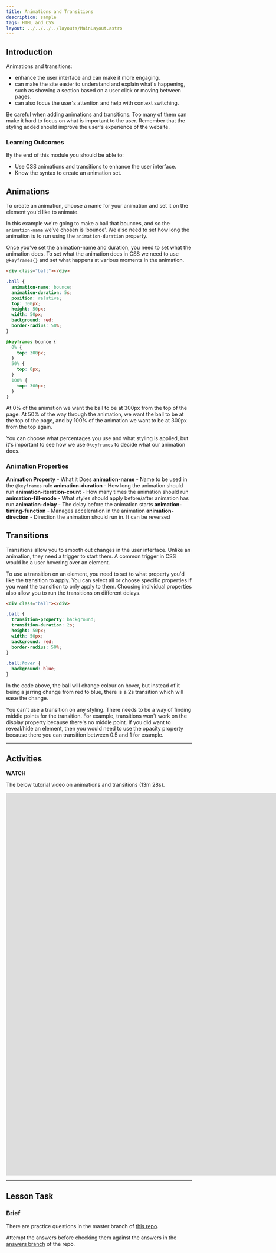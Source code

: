 ```yaml
---
title: Animations and Transitions
description: sample
tags: HTML and CSS
layout: ../../../../layouts/MainLayout.astro
---
```


## Introduction

Animations and transitions:

- enhance the user interface and can make it more engaging.
- can make the site easier to understand and explain what's happening, such as showing a section based on a user click or moving between pages.
- can also focus the user's attention and help with context switching.

Be careful when adding animations and transitions. Too many of them can make it hard to focus on what is important to the user. Remember that the styling added should improve the user's experience of the website.

### Learning Outcomes

By the end of this module you should be able to:

- Use CSS animations and transitions to enhance the user interface.
- Know the syntax to create an animation set.

## Animations

To create an animation, choose a name for your animation and set it on the element you'd like to animate.

In this example we're going to make a ball that bounces, and so the `animation-name` we’ve chosen is ‘bounce’. We also need to set how long the animation is to run using the `animation-duration` property.

Once you’ve set the animation-name and duration, you need to set what the animation does. To set what the animation does in CSS we need to use `@keyframes{}` and set what happens at various moments in the animation.

```html
<div class="ball"></div>
```

```css
.ball {
  animation-name: bounce;
  animation-duration: 5s;
  position: relative;
  top: 300px;
  height: 50px;
  width: 50px;
  background: red;
  border-radius: 50%;
}

@keyframes bounce {
  0% {
    top: 300px;
  }
  50% {
    top: 0px;
  }
  100% {
    top: 300px;
  }
}
```

At 0% of the animation we want the ball to be at 300px from the top of the page. At 50% of the way through the animation, we want the ball to be at the top of the page, and by 100% of the animation we want to be at 300px from the top again.

You can choose what percentages you use and what styling is applied, but it's important to see how we use `@keyframes` to decide what our animation does.

### Animation Properties

**Animation Property** - What it Does
**animation-name** - Name to be used in the `@keyframes` rule
**animation-duration** - How long the animation should run
**animation-iteration-count** - How many times the animation should run
**animation-fill-mode** - What styles should apply before/after animation has run
**animation-delay** - The delay before the animation starts
**animation-timing-function** - Manages acceleration in the animation
**animation-direction** - Direction the animation should run in. It can be reversed

## Transitions

Transitions allow you to smooth out changes in the user interface. Unlike an animation, they need a trigger to start them. A common trigger in CSS would be a user hovering over an element.

To use a transition on an element, you need to set to what property you'd like the transition to apply. You can select all or choose specific properties if you want the transition to only apply to them. Choosing individual properties also allow you to run the transitions on different delays.

```html
<div class="ball"></div>
```

```css
.ball {
  transition-property: background;
  transition-duration: 2s;
  height: 50px;
  width: 50px;
  background: red;
  border-radius: 50%;
}

.ball:hover {
  background: blue;
}
```

In the code above, the ball will change colour on hover, but instead of it being a jarring change from red to blue, there is a 2s transition which will ease the change.

You can't use a transition on any styling. There needs to be a way of finding middle points for the transition. For example, transitions won't work on the display property because there's no middle point. If you did want to reveal/hide an element, then you would need to use the opacity property because there you can transition between 0.5 and 1 for example.

---

## Activities

**WATCH**

The below tutorial video on animations and transitions (13m 28s).

<iframe
  src="https://player.vimeo.com/video/630771102?h=9ff631e16b&amp;badge=0&amp;autopause=0&amp;player_id=0&amp;app_id=58479"
  width="1914"
  height="1034"
  frameborder="0"
  allow="autoplay; fullscreen; picture-in-picture"
  allowfullscreen
  title="Animations and Transitions"
></iframe>

---

## Lesson Task

### Brief

There are practice questions in the master branch of [this repo](https://github.com/Noroff-Education/lesson-task-htmlcss-module4-lesson2).

Attempt the answers before checking them against the answers in the [answers branch](https://github.com/Noroff-Education/lesson-task-htmlcss-module4-lesson2/tree/answers) of the repo.
